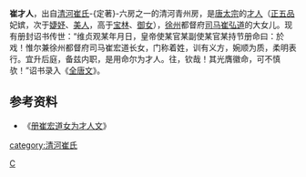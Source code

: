 '''崔才人'''，出自[[清河崔氏|清河崔氏]]-{定著}-六房之一的清河青州房，是[[唐太宗|唐太宗]]的[[才人|才人]]（[[正五品|正五品]]妃嫔，次于[[婕妤|婕妤]]、[[美人|美人]]，高于[[宝林_(位号)|宝林]]、[[御女|御女]]），[[徐州|徐州]]都督府[[司马|司马]][[崔弘道|崔弘道]]的大女儿。现有册封诏书传世：“维贞观某年月日，皇帝使某官某副使某官某持节册命曰：於戏！惟尔兼徐州都督府司马崔宏道长女，门称着姓，训有义方，婉顺为质，柔明表行。宜升后庭，备兹内职，是用命尔为才人。往，钦哉！其光膺徽命，可不慎欤！”诏书录入《[[全唐文|全唐文]]》。

==参考资料==
*《[[s:册崔宏道女为才人文|册崔宏道女为才人文]]》
[[category:清河崔氏|category:清河崔氏]]
[[Category:唐朝妃嫔|C]]